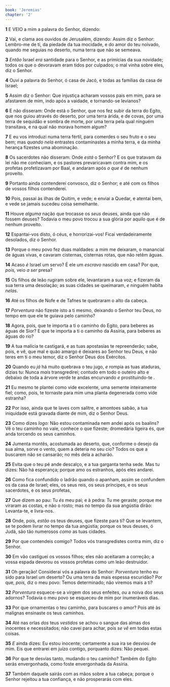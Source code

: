 ```yaml
---
book: 'Jeremias'
chapter: '2'
---
```


**1** E VEIO a mim a palavra do Senhor, dizendo:

**2** Vai, e clama aos ouvidos de Jerusalém, dizendo: Assim diz o Senhor: Lembro-me de ti, da piedade da tua mocidade, e do amor do teu noivado, quando me seguias no deserto, numa terra que não se semeava.

**3** _Então_ Israel _era_ santidade para o Senhor, e as primícias da sua novidade; todos os que o devoravam eram tidos por culpados; o mal vinha sobre eles, diz o Senhor.

**4** Ouvi a palavra do Senhor, ó casa de Jacó, e todas as famílias da casa de Israel;

**5** Assim diz o Senhor: Que injustiça acharam vossos pais em mim, para se afastarem de mim, indo após a vaidade, e tornando-se levianos?

**6** E não disseram: Onde está o Senhor, que nos fez subir da terra do Egito, que nos guiou através do deserto, por uma terra árida, e de covas, por uma terra de sequidão e sombra de morte, por uma terra pela qual ninguém transitava, e na qual não morava homem algum?

**7** E eu vos introduzi numa terra fértil, para comerdes o seu fruto e o seu bem; mas _quando nela_ entrastes contaminastes a minha terra, e da minha herança fizestes uma abominação.

**8** Os sacerdotes não disseram: Onde _está_ o Senhor? E os que tratavam da lei não me conheciam, e os pastores prevaricavam contra mim, e os profetas profetizavam por Baal, e andaram após _o que é_ de nenhum proveito.

**9** Portanto ainda contenderei convosco, diz o Senhor; e até com os filhos de vossos filhos contenderei.

**10** Pois, passai às ilhas de Quitim, e vede; e enviai a Quedar, e atentai bem, e vede se jamais sucedeu coisa semelhante.

**11** Houve _alguma_ nação que trocasse os _seus_ deuses, ainda que não fossem deuses? Todavia o meu povo trocou a sua glória por aquilo que é de nenhum proveito.

**12** Espantai-vos disto, ó céus, e horrorizai-vos! Ficai verdadeiramente desolados, diz o Senhor.

**13** Porque o meu povo fez duas maldades: a mim me deixaram, o manancial de águas vivas, e cavaram cisternas, cisternas rotas, que não retêm águas.

**14** Acaso _é_ Israel um servo? É ele um _escravo_ nascido em casa? Por que, _pois,_ veio _a ser_ presa?

**15** Os filhos de leão rugiram sobre ele, levantaram a sua voz; e fizeram da sua terra uma desolação; as suas cidades se queimaram, _e_ ninguém habita _nelas_.

**16** Até os filhos de Nofe e de Tafnes te quebraram o alto da cabeça.

**17** _Porventura_ não fizeste isto a ti mesmo, deixando o Senhor teu Deus, no tempo em que ele te guiava pelo caminho?

**18** Agora, pois, que te importa a ti o caminho do Egito, para beberes as águas de Sior? E que te importa a ti o caminho da Assíria, para beberes as águas do rio?

**19** A tua malícia te castigará, e as tuas apostasias te repreenderão; sabe, pois, e vê, que mal e quão amargo é deixares ao Senhor teu Deus, e não teres em ti o meu temor, diz o Senhor Deus dos Exércitos.

**20** Quando eu _já_ há muito quebrava o teu jugo, _e_ rompia as tuas ataduras, dizias tu: Nunca _mais_ transgredirei; contudo em todo o outeiro alto e debaixo de toda a árvore verde te andas encurvando _e_ prostituindo-te .

**21** Eu mesmo te plantei como vide excelente, uma semente inteiramente fiel; como, pois, te tornaste para mim uma planta degenerada como vide estranha?

**22** Por isso, ainda que te laves com salitre, e amontoes sabão, a tua iniquidade está gravada diante de mim, diz o Senhor Deus.

**23** Como dizes _logo:_ Não estou contaminada nem andei após os baalins? Vê o teu caminho no vale, conhece o que fizeste; dromedária ligeira és, que anda torcendo os seus caminhos.

**24** Jumenta montês, acostumada ao deserto, que, conforme o desejo da sua alma, sorve o vento, quem a deteria no seu cio? Todos os que a buscarem não se cansarão; no mês dela a acharão.

**25** Evita que o teu pé ande descalço, e a tua garganta tenha sede. Mas tu dizes: Não há esperança; porque amo os estranhos, após eles andarei.

**26** Como fica confundido o ladrão quando o apanham, assim se confundem os da casa de Israel; eles, os seus reis, os seus príncipes, e os seus sacerdotes, e os seus profetas,

**27** Que dizem ao pau: Tu _és_ meu pai; e à pedra: Tu me geraste; porque me viraram as costas, e não o rosto; mas no tempo da sua angústia dirão: Levanta-te, e livra-nos.

**28** Onde, pois, _estão_ os teus deuses, que fizeste para ti? Que se levantem, se te podem livrar no tempo da tua angústia; porque os teus deuses, ó Judá, são tão numerosos _como_ as tuas cidades.

**29** Por que contendeis comigo? Todos vós transgredistes contra mim, diz o Senhor.

**30** Em vão castiguei os vossos filhos; eles não aceitaram a correção; a vossa espada devorou os vossos profetas como um leão destruidor.

**31** Oh geração! Considerai vós a palavra do Senhor: _Porventura_ tenho eu sido para Israel um deserto? Ou uma terra da mais espessa escuridão? Por que, _pois,_ diz o meu povo: Temos determinado; não viremos mais a ti?

**32** _Porventura_ esquece-se a virgem dos seus enfeites, _ou_ a noiva dos seus adornos? Todavia o meu povo se esqueceu de mim por inumeráveis dias.

**33** Por que ornamentas o teu caminho, para buscares o amor? Pois até às malignas ensinaste os teus caminhos.

**34** Até nas orlas _dos_ teus _vestidos_ se achou o sangue das almas dos inocentes e necessitados; não cavei para achar, pois _se vê_ em todas estas coisas.

**35** _E_ ainda dizes: Eu estou inocente; certamente a sua ira se desviou de mim. Eis que entrarei em juízo contigo, porquanto dizes: Não pequei.

**36** Por que te desvias tanto, mudando o teu caminho? Também do Egito serás envergonhada, como foste envergonhada da Assíria.

**37** Também daquele sairás com as mãos sobre a tua cabeça; porque o Senhor rejeitou a tua confiança, e não prosperarás com eles.
